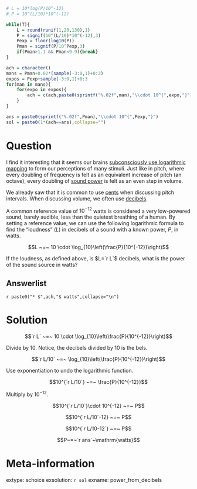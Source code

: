 ```r
# L = 10*log(P/10^-12)
# P = 10^(L/10)*10^(-12)

while(T){
    L = round(runif(1,20,130),1)
    P = signif(10^(L/10)*10^(-12),3)
    Pexp = floor(log10(P))
    Pman = signif(P/10^Pexp,3)
    if(Pman>1.1 && Pman<9.9){break}
}

ach = character()
mans = Pman+0.02*(sample(-3:0,1)+0:3)
expos = Pexp+sample(-3:0,1)+0:3
for(man in mans){
    for(expo in expos){
        ach = c(ach,paste0(sprintf("%.02f",man),"\\cdot 10^{",expo,"}"))
    }
}

ans = paste0(sprintf("%.02f",Pman),"\\cdot 10^{",Pexp,"}")
sol = paste0(1*(ach==ans),collapse="")

```


Question
========

I find it interesting that it seems our brains [subconsciously use logarithmic mapping](https://en.wikipedia.org/wiki/Weber%E2%80%93Fechner_law) to form our perceptions of many stimuli. Just like in pitch, where every doubling of frequency is felt as an equivalent increase of pitch (an octave), every doubling of [sound power](https://en.wikipedia.org/wiki/Sound_power) is felt as an even step in volume.

We already saw that it is common to use [cents](https://en.wikipedia.org/wiki/Cent_(music)) when discussing pitch intervals. When discussing volume, we often use [decibels](https://en.wikipedia.org/wiki/Decibel).

A common reference value of $10^{-12}$ watts is considered a very low-powered sound, barely audible, less than the quietest breathing of a human. By setting a reference value, we can use the following logarithmic formula to find the "loudness" ($L$) in decibels of a sound with a known power, $P$, in watts.

$$L ~=~ 10 \cdot \log_{10}\left(\frac{P}{10^{-12}}\right)$$

If the loudness, as defined above, is $L=`r L`$ decibels, what is the power of the sound source in watts?

Answerlist
--------

`r paste0("* $",ach,"$ watts",collapse="\n")`


Solution
========

$$`r L` ~=~ 10 \cdot \log_{10}\left(\frac{P}{10^{-12}}\right)$$

Divide by 10. Notice, the decibels divided by 10 is the bels.

$$`r L/10` ~=~ \log_{10}\left(\frac{P}{10^{-12}}\right)$$

Use exponentiation to undo the logarithmic function.

$$10^{`r L/10`} ~=~ \frac{P}{10^{-12}}$$

Multiply by $10^{-12}$.


$$10^{`r L/10`}\cdot 10^{-12} ~=~ P$$


$$10^{`r L/10`-12} ~=~ P$$

$$10^{`r L/10-12`} ~=~ P$$

$$P~=~`r ans`~\mathrm{watts}$$




Meta-information
============
extype: schoice
exsolution: `r sol`
exname: power_from_decibels